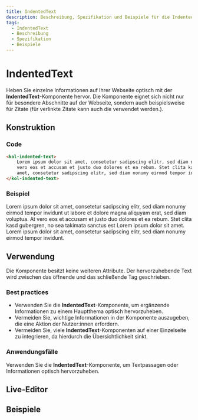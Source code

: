 ```yaml
---
title: IndentedText
description: Beschreibung, Spezifikation und Beispiele für die IndentedText-Komponente.
tags:
  - IndentedText
  - Beschreibung
  - Spezifikation
  - Beispiele
---
```



# IndentedText

Heben Sie einzelne Informationen auf Ihrer Webseite optisch mit der **IndentedText**-Komponente hervor. Die Komponente eignet sich nicht nur für besondere Abschnitte auf der Webseite, sondern auch beispielsweise für Zitate (für verlinkte Zitate kann auch die <kol-link _href="../components/quote/" _label="/docs/components/quote/" _label="kol-quote-Komponente"></kol-link> verwendet werden.).

## Konstruktion

### Code

```html
<kol-indented-text>
	Lorem ipsum dolor sit amet, consetetur sadipscing elitr, sed diam nonumy eirmod tempor invidunt ut labore et dolore magna aliquyam erat, sed diam voluptua. At
	vero eos et accusam et justo duo dolores et ea rebum. Stet clita kasd gubergren, no sea takimata sanctus est Lorem ipsum dolor sit amet. Lorem ipsum dolor sit
	amet, consetetur sadipscing elitr, sed diam nonumy eirmod tempor invidunt.
</kol-indented-text>
```

### Beispiel

<kol-indented-text>
	Lorem ipsum dolor sit amet, consetetur sadipscing elitr, sed diam nonumy eirmod tempor invidunt ut labore et dolore magna aliquyam erat, sed diam voluptua. At vero eos et accusam et justo duo dolores et ea rebum. Stet clita kasd gubergren, no sea takimata sanctus est Lorem ipsum dolor sit amet. Lorem ipsum dolor sit amet, consetetur sadipscing
	elitr, sed diam nonumy eirmod tempor invidunt.
</kol-indented-text>

## Verwendung

Die Komponente besitzt keine weiteren Attribute. Der hervorzuhebende Text wird zwischen das öffnende und das schließende Tag geschrieben.

### Best practices

- Verwenden Sie die **IndentedText**-Komponente, um ergänzende Informationen zu einem Hauptthema optisch hervorzuheben.
- Vermeiden Sie, wichtige Informationen in der Komponente auszugeben, die eine Aktion der Nutzer:innen erfordern.
- Vermeiden Sie, viele **IndentedText**-Komponenten auf einer Einzelseite zu integrieren, da hierdurch die Übersichtlichkeit sinkt.

### Anwendungsfälle

Verwenden Sie die **IndentedText**-Komponente, um Textpassagen oder Informationen optisch hervorzuheben.

<Readme />

<ExampleLink component="indented-text" />

## Live-Editor

<LiveEditorCompact component="indented-text" />

## Beispiele

<Configurator component="indented-text" sample="basic" />
